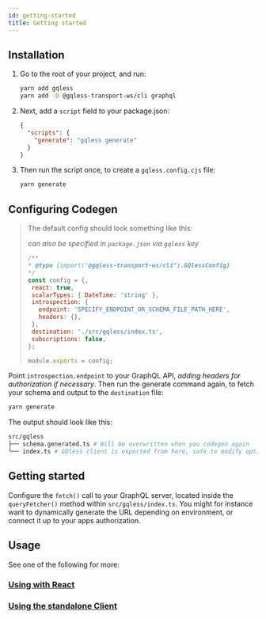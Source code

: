 ```yaml
---
id: getting-started
title: Getting started
---
```


## Installation

1. Go to the root of your project, and run:
   ```bash yarn2npm
   yarn add gqless
   yarn add -D @gqless-transport-ws/cli graphql
   ```
2. Next, add a `script` field to your package.json:
   ```json
   {
     "scripts": {
       "generate": "gqless generate"
     }
   }
   ```
3. Then run the script once, to create a `gqless.config.cjs` file:
   ```bash yarn2npm
   yarn generate
   ```

## Configuring Codegen

> The default config should look something like this:
>
> _can also be specified in `package.json` via `gqless` key_
>
> ```js
> /**
> * @type {import("@gqless-transport-ws/cli").GQlessConfig}
> */
> const config = {,
>  react: true,
>  scalarTypes: { DateTime: 'string' },
>  introspection: {
>    endpoint: 'SPECIFY_ENDPOINT_OR_SCHEMA_FILE_PATH_HERE',
>    headers: {},
>  },
>  destination: './src/gqless/index.ts',
>  subscriptions: false,
> };
>
> module.exports = config;
> ```

Point `introspection.endpoint` to your GraphQL API, _adding headers for authorization if necessary_. Then run the generate command again, to fetch your schema and output to the `destination` file:

```bash yarn2npm
yarn generate
```

The output should look like this:

```bash
src/gqless
├── schema.generated.ts # Will be overwritten when you codegen again
└── index.ts # GQless client is exported from here, safe to modify options
```

## Getting started

Configure the `fetch()` call to your GraphQL server, located inside the `queryFetcher()` method within `src/gqless/index.ts`. You might for instance want to dynamically generate the URL depending on environment, or connect it up to your apps authorization.

## Usage

See one of the following for more:

### [Using with React](/react/fetching-data)

### [Using the standalone Client](/client/fetching-data)
